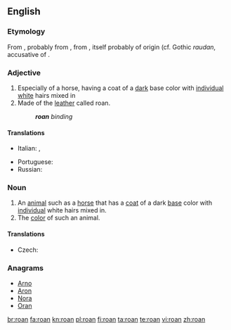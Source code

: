 ==English==

===Etymology===
From {{etyl|frm|en}} {{term|roan|lang=frm}}, probably from {{etyl|es|en}} {{term|roano|lang=es}}, from {{etyl|osp|en}} {{term|raudano|lang=osp}}, itself probably of {{etyl|gem|en}} origin (cf. Gothic ''raudan'', accusative of {{term|𐍂𐌰𐌿𐌸𐍃||red|tr=rauþs|lang=got}}.

===Adjective===
{{en-adj|-}}

# Especially of a horse, having a coat of a [[dark]] base color with [[individual]] [[white]] hairs mixed in
# Made of the [[leather]] called roan.
#: '''''roan''' binding''

====Translations====
{{trans-top|having a coat of a dark base color with individual white hairs mixed in}}
* Italian: {{t-|it|rabicano}}, {{t|it|roano}}
{{trans-mid}}
* Portuguese: {{t-|pt|ruão}}
* Russian: {{t+|ru|чалый}}
{{trans-bottom}}

===Noun===
{{en-noun}}

# An [[animal]] such as a [[horse]] that has a [[coat]] of a dark [[base]] color with [[individual]] white hairs mixed in.
# The [[color]] of such an animal.

====Translations====
{{trans-top|animal}}
* Czech: {{t-|cs|tisák|m}} {{qualifier|horse}}
{{trans-mid}}
{{trans-bottom}}

{{trans-top|color}}
{{trans-mid}}
{{trans-bottom}}

===Anagrams===
* [[Arno#English|Arno]]
* [[Aron#English|Aron]]
* [[Nora#English|Nora]]
* [[Oran#English|Oran]]

[[br:roan]]
[[fa:roan]]
[[kn:roan]]
[[pl:roan]]
[[fi:roan]]
[[ta:roan]]
[[te:roan]]
[[vi:roan]]
[[zh:roan]]